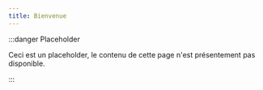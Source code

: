 ```yaml
---
title: Bienvenue
---
```


:::danger Placeholder

Ceci est un placeholder, le contenu de cette page n'est présentement pas disponible.

:::